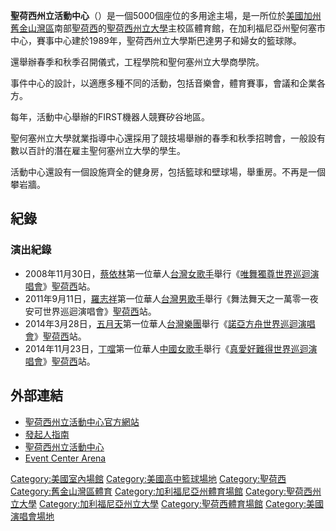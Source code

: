 {{Link style|time=2015-12-13T15:04:08+00:00}}


{{Infobox_Stadium 
| stadium_name      = 聖荷西州立活動中心
| image             = [[Image:SJSU_Event_Center.jpg|250px]]
| location          = 南7街290號<br>聖何塞，CA 95192
| broke_ground      =
| opened            = 1989年5月
| closed            = 
| demolished        = 
| owner             = [[聖荷西州立大學|聖荷西州立大學]]
| operator          = 聖荷西州立大學
| surface           = Hardwood
| construction_cost = 26百萬元美金
| architect         = 
| former_names      = 
| tenants           = 聖荷西州立大學斯巴達
| seating_capacity  = 5000人
}}
'''聖荷西州立活動中心'''（{{lang-en|Event Center Arena}}）是一個5000個座位的多用途主場，是一所位於[[美國|美國]][[加州|加州]][[舊金山灣區|舊金山灣區]]南部[[聖荷西_(加利福尼亞州)|聖荷西]]的[[聖荷西州立大學|聖荷西州立大學]]主校區體育館，在加利福尼亞州聖何塞市中心，賽事中心建於1989年，聖荷西州立大學斯巴達男子和婦女的籃球隊。

還舉辦春季和秋季召開儀式，工程學院和聖何塞州立大學商學院。

事件中心的設計，以適應多種不同的活動，包括音樂會，體育賽事，會議和企業各方。

每年，活動中心舉辦的FIRST機器人競賽矽谷地區。

聖何塞州立大學就業指導中心還採用了競技場舉辦的春季和秋季招聘會，一般設有數以百計的潛在雇主聖何塞州立大學的學生。

活動中心還設有一個設施齊全的健身房，包括籃球和壁球場，舉重房。不再是一個攀岩牆。

==紀錄==
===演出紀錄===
*2008年11月30日，[[蔡依林|蔡依林]]第一位華人[[台灣|台灣]][[台灣女歌手|女歌手]]舉行《[[唯舞獨尊世界巡迴演唱會|唯舞獨尊世界巡迴演唱會]]》[[聖荷西_(加利福尼亞州)|聖荷西]]站。
*2011年9月11日，[[羅志祥|羅志祥]]第一位華人[[台灣|台灣]][[台灣男歌手|男歌手]]舉行《舞法舞天之一萬零一夜安可世界巡迴演唱會》[[聖荷西_(加利福尼亞州)|聖荷西]]站。
*2014年3月28日，[[五月天|五月天]]第一位華人[[台灣|台灣]][[樂團|樂團]]舉行《[[五月天諾亞方舟世界巡迴演唱會|諾亞方舟世界巡迴演唱會]]》[[聖荷西_(加利福尼亞州)|聖荷西]]站。
*2014年11月23日，[[丁噹|丁噹]]第一位華人[[中國|中國]][[台灣歌手列表|女歌手]]舉行《[[真愛好難得世界巡迴演唱會|真愛好難得世界巡迴演唱會]]》[[聖荷西_(加利福尼亞州)|聖荷西]]站。

== 外部連結 ==
* [http://www.union.sjsu.edu/ec/EC_Sport_Club/ec_sport_club.html 聖荷西州立活動中心官方網站] {{Wayback|url=http://www.union.sjsu.edu/ec/EC_Sport_Club/ec_sport_club.html |date=20150426042223 }}
* [http://www.union.sjsu.edu/ec/ 發起人指南] {{Wayback|url=http://www.union.sjsu.edu/ec/ |date=20080627190300 }}
* [https://en.wikipedia.org/wiki/Event_Center_Arena 聖荷西州立活動中心] {{Wayback|url=https://en.wikipedia.org/wiki/Event_Center_Arena |date=20210316143413 }}
* [[:en:Event_Center_Arena|Event Center Arena]]
{{coord|37.33536|N|121.87985|W|display=t}}

{{portal bar|美國|建築|體育}}

[[Category:美國室內場館|Category:美國室內場館]]
[[Category:美國高中籃球場地|Category:美國高中籃球場地]]
[[Category:聖荷西|Category:聖荷西]]
[[Category:舊金山灣區體育|Category:舊金山灣區體育]]
[[Category:加利福尼亞州體育場館|Category:加利福尼亞州體育場館]]
[[Category:聖荷西州立大學|Category:聖荷西州立大學]]
[[Category:加利福尼亞州立大學|Category:加利福尼亞州立大學]]
[[Category:聖荷西體育場館|Category:聖荷西體育場館]]
[[Category:美國演唱會場地|Category:美國演唱會場地]]